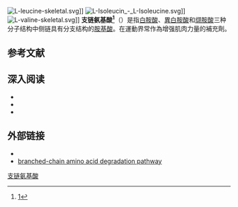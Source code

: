 {{Expand |time=2011-09-15T09:43:29+00:00 }}
{{NoteTA|1=zh-hans:氨酸;zh-hant:胺酸}}
[[Image:L-leucine-skeletal.svg|thumb]]]]
[[Image:L-Isoleucin_-_L-Isoleucine.svg|thumb]]]]
[[Image:L-valine-skeletal.svg|thumb]]]]
'''支链氨基酸<ref>[http://www.term.gov.cn/pages/homepage/result2.jsp?id=330977&subid=10001798&subject=%E6%B0%A8%E5%9F%BA%E9%85%B8%E3%80%81%E5%A4%9A%E8%82%BD%E4%B8%8E%E8%9B%8B%E7%99%BD%E8%B4%A8&subsys=%E7%94%9F%E7%89%A9%E5%8C%96%E5%AD%A6%E4%B8%8E%E5%88%86%E5%AD%90%E7%94%9F%E7%89%A9%E5%AD%A6]{{dead link|date=2018年3月 |bot=InternetArchiveBot |fix-attempted=yes }}</ref>'''（{{lang-en|Branched-chain amino acid}}）是指[[白胺酸|白胺酸]]、[[異白胺酸|異白胺酸]]和[[缬胺酸|缬胺酸]]三种分子结构中侧链具有分支结构的[[胺基酸|胺基酸]]。在運動界常作為增强肌肉力量的補充劑。

==参考文献==
{{reflist}}
==深入阅读==
* {{cite journal |author=Karlsson HK, Nilsson PA, Nilsson J, Chibalin AV, Zierath JR, Blomstrand E |title=Branched-chain amino acids increase p70S6k phosphorylation in human skeletal muscle after resistance exercise |journal=Am. J. Physiol. Endocrinol. Metab. |volume=287 |issue=1 |pages=E1–7 |year=2004 |pmid=14998784 |doi=10.1152/ajpendo.00430.2003}}
* {{cite journal |author=Blomstrand E, Eliasson J, Karlsson HK, Köhnke R |title=Branched-chain amino acids activate key enzymes in protein synthesis after physical exercise |journal=J. Nutr. |volume=136 |issue=1 Suppl |pages=269S–73S |year=2006 |pmid=16365096 |doi=}}
* {{cite journal |author=Norton LE, Layman DK |title=Leucine regulates translation initiation of protein synthesis in skeletal muscle after exercise |journal=J. Nutr. |volume=136 |issue=2 |pages=533S–537S |year=2006 |pmid=16424142 |doi=}}
</div>
==外部链接==
* {{MeshName|Branched-chain+amino+acids}}
* [https://web.archive.org/web/20111228025404/http://pathman.smpdb.ca/pathways/SMP00032/pathway?level=1 branched-chain amino acid degradation pathway]
{{新陈代谢图}}
{{氨基酸}}
[[分类:支链氨基酸|]]
